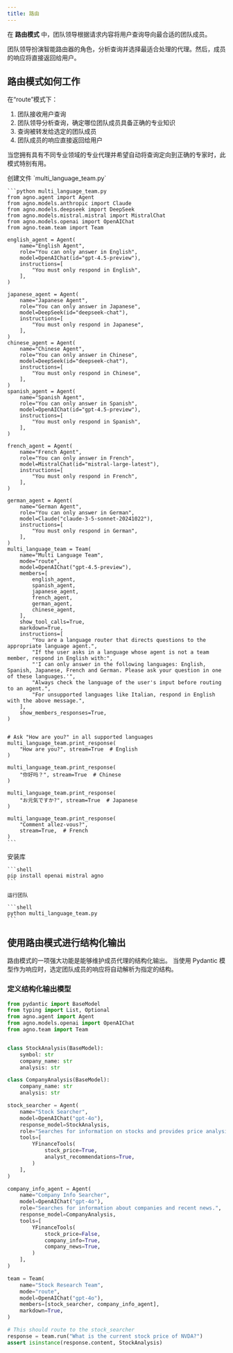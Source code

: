 ```yaml
---
title: 路由
---
```


在 **路由模式** 中，团队领导根据请求内容将用户查询导向最合适的团队成员。

团队领导扮演智能路由器的角色，分析查询并选择最适合处理的代理。然后，成员的响应将直接返回给用户。

## 路由模式如何工作

在“route”模式下：

1. 团队接收用户查询
2. 团队领导分析查询，确定哪位团队成员具备正确的专业知识
3. 查询被转发给选定的团队成员
4. 团队成员的响应直接返回给用户

当您拥有具有不同专业领域的专业代理并希望自动将查询定向到正确的专家时，此模式特别有用。

<Steps>
  <Step title="创建多语言团队">
    创建文件 `multi_language_team.py`

    ```python multi_language_team.py
    from agno.agent import Agent
    from agno.models.anthropic import Claude
    from agno.models.deepseek import DeepSeek
    from agno.models.mistral.mistral import MistralChat
    from agno.models.openai import OpenAIChat
    from agno.team.team import Team

    english_agent = Agent(
        name="English Agent",
        role="You can only answer in English",
        model=OpenAIChat(id="gpt-4.5-preview"),
        instructions=[
            "You must only respond in English",
        ],
    )

    japanese_agent = Agent(
        name="Japanese Agent",
        role="You can only answer in Japanese",
        model=DeepSeek(id="deepseek-chat"),
        instructions=[
            "You must only respond in Japanese",
        ],
    )
    chinese_agent = Agent(
        name="Chinese Agent",
        role="You can only answer in Chinese",
        model=DeepSeek(id="deepseek-chat"),
        instructions=[
            "You must only respond in Chinese",
        ],
    )
    spanish_agent = Agent(
        name="Spanish Agent",
        role="You can only answer in Spanish",
        model=OpenAIChat(id="gpt-4.5-preview"),
        instructions=[
            "You must only respond in Spanish",
        ],
    )

    french_agent = Agent(
        name="French Agent",
        role="You can only answer in French",
        model=MistralChat(id="mistral-large-latest"),
        instructions=[
            "You must only respond in French",
        ],
    )

    german_agent = Agent(
        name="German Agent",
        role="You can only answer in German",
        model=Claude("claude-3-5-sonnet-20241022"),
        instructions=[
            "You must only respond in German",
        ],
    )
    multi_language_team = Team(
        name="Multi Language Team",
        mode="route",
        model=OpenAIChat("gpt-4.5-preview"),
        members=[
            english_agent,
            spanish_agent,
            japanese_agent,
            french_agent,
            german_agent,
            chinese_agent,
        ],
        show_tool_calls=True,
        markdown=True,
        instructions=[
            "You are a language router that directs questions to the appropriate language agent.",
            "If the user asks in a language whose agent is not a team member, respond in English with:",
            "'I can only answer in the following languages: English, Spanish, Japanese, French and German. Please ask your question in one of these languages.'",
            "Always check the language of the user's input before routing to an agent.",
            "For unsupported languages like Italian, respond in English with the above message.",
        ],
        show_members_responses=True,
    )


    # Ask "How are you?" in all supported languages
    multi_language_team.print_response(
        "How are you?", stream=True  # English
    )

    multi_language_team.print_response(
        "你好吗？", stream=True  # Chinese
    )

    multi_language_team.print_response(
        "お元気ですか?", stream=True  # Japanese
    )

    multi_language_team.print_response(
        "Comment allez-vous?",
        stream=True,  # French
    )
    ```

  </Step>
  <Step title="运行团队">
    安装库

    ```shell
    pip install openai mistral agno
    ```

    运行团队

    ```shell
    python multi_language_team.py
    ```

  </Step>
</Steps>

## 使用路由模式进行结构化输出

路由模式的一项强大功能是能够维护成员代理的结构化输出。
当使用 Pydantic 模型作为响应时，选定团队成员的响应将自动解析为指定的结构。

### 定义结构化输出模型

```python
from pydantic import BaseModel
from typing import List, Optional
from agno.agent import Agent
from agno.models.openai import OpenAIChat
from agno.team import Team


class StockAnalysis(BaseModel):
    symbol: str
    company_name: str
    analysis: str

class CompanyAnalysis(BaseModel):
    company_name: str
    analysis: str

stock_searcher = Agent(
    name="Stock Searcher",
    model=OpenAIChat("gpt-4o"),
    response_model=StockAnalysis,
    role="Searches for information on stocks and provides price analysis.",
    tools=[
        YFinanceTools(
            stock_price=True,
            analyst_recommendations=True,
        )
    ],
)

company_info_agent = Agent(
    name="Company Info Searcher",
    model=OpenAIChat("gpt-4o"),
    role="Searches for information about companies and recent news.",
    response_model=CompanyAnalysis,
    tools=[
        YFinanceTools(
            stock_price=False,
            company_info=True,
            company_news=True,
        )
    ],
)

team = Team(
    name="Stock Research Team",
    mode="route",
    model=OpenAIChat("gpt-4o"),
    members=[stock_searcher, company_info_agent],
    markdown=True,
)

# This should route to the stock_searcher
response = team.run("What is the current stock price of NVDA?")
assert isinstance(response.content, StockAnalysis)
```